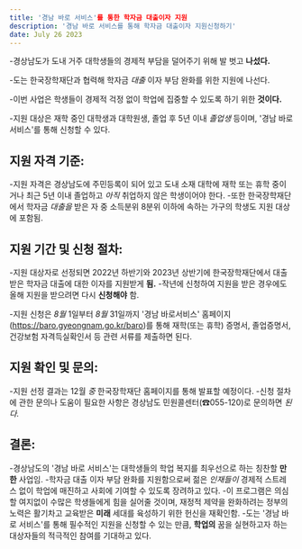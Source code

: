 ```yaml
---
title: '경남 바로 서비스'를 통한 학자금 대출이자 지원
description: '경남 바로 서비스를 통해 학자금 대출이자 지원신청하기'
date: July 26 2023
---
```

-경상남도가 도내 거주 대학생들의 경제적 부담을 덜어주기 위해 발 벗고 **나섰다.** 

-도는 한국장학재단과 협력해 학자금 _대출_ 이자 부담 완화를 위한 지원에 나선다. 

-이번 사업은 학생들이 경제적 걱정 없이 학업에 집중할 수 있도록 하기 위한 **것이다.** 

-지원 대상은 재학 중인 대학생과 대학원생, 졸업 후 5년 이내 _졸업생_ 등이며, '경남 바로 서비스'를 통해 신청할 수 있다.

## 지원 자격 기준:
-지원 자격은 경상남도에 주민등록이 되어 있고 도내 소재 대학에 재학 또는 휴학 중이거나 최근 5년 이내 졸업하고 _아직_ 취업하지 않은 학생이어야 한다. 
-또한 한국장학재단에서 학자금 _대출을_ 받은 자 중 소득분위 8분위 이하에 속하는 가구의 학생도 지원 대상에 포함됨.

## 지원 기간 및 신청 절차:
-지원 대상자로 선정되면 2022년 하반기와 2023년 상반기에 한국장학재단에서 대출받은 학자금 대출에 대한 이자를 지원받게 **됨.** 
-작년에 신청하여 지원을 받은 경우에도 올해 지원을 받으려면 다시 **신청해야** 함.

-지원 신청은 _8월_ 1일부터 _8월_ 31일까지 '경남 바로서비스' 홈페이지(https://baro.gyeongnam.go.kr/baro)를 통해 재학(또는 휴학) 증명서, 졸업증명서, 건강보험 자격득실확인서 등 관련 서류를 제출하면 된다.

## 지원 확인 및 문의:
-지원 선정 결과는 12월 _중_ 한국장학재단 홈페이지를 통해 발표할 예정이다. 
-신청 절차에 관한 문의나 도움이 필요한 사항은 경상남도 민원콜센터(☎055-120)로 문의하면 _된다._

## 결론:
-경상남도의 '경남 바로 서비스'는 대학생들의 학업 복지를 최우선으로 하는 칭찬할 **만한** 사업임. 
-학자금 대출 이자 부담 완화를 지원함으로써 젊은 _인재들이_ 경제적 스트레스 없이 학업에 매진하고 사회에 기여할 수 있도록 장려하고 있다. 
-이 프로그램은 의심할 여지없이 수많은 학생들에게 힘을 실어줄 것이며, 재정적 제약을 완화하려는 정부의 노력은 활기차고 교육받은 **미래** 세대를 육성하기 위한 헌신을 재확인함. 
-도는 '경남 바로 서비스'를 통해 필수적인 지원을 신청할 수 있는 만큼, **학업의** 꿈을 실현하고자 하는 대상자들의 적극적인 참여를 기대하고 있다.